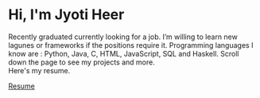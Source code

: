 # Hi, I'm Jyoti Heer

Recently graduated currently looking for a job. 
I’m willing to learn new lagunes or frameworks if the positions require it. 
Programming languages I know are : Python, Java, C, HTML, JavaScript, SQL and Haskell.
Scroll down the page to see my projects and more.<br/>
Here's my resume.

<a href="Jyoti Heer Resume.pdf" download>Resume</a>
